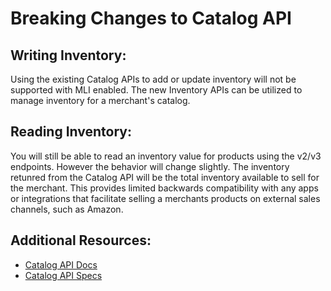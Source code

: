 # Breaking Changes to Catalog API

## Writing Inventory:
Using the existing Catalog APIs to add or update inventory will not be supported with MLI enabled. The new Inventory APIs can be utilized to manage inventory for a merchant's catalog.

## Reading Inventory:
You will still be able to read an inventory value for products using the v2/v3 endpoints. However the behavior will change slightly. The inventory retunred from the Catalog API will be the total inventory available to sell for the merchant. This provides limited backwards compatibility with any apps or integrations that facilitate selling a merchants products on external sales channels, such as Amazon.

## Additional Resources:
- [Catalog API Docs](/api-docs/store-management/catalog/products-overview)
- [Catalog API Specs](/docs/rest-catalog)
